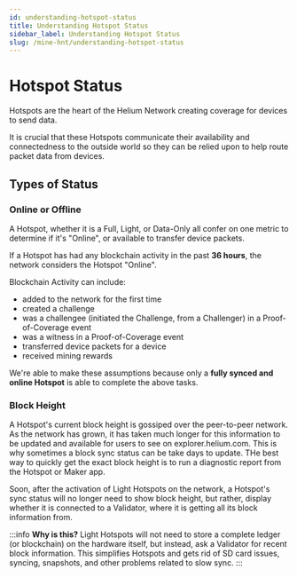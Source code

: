 ```yaml
---
id: understanding-hotspot-status
title: Understanding Hotspot Status
sidebar_label: Understanding Hotspot Status
slug: /mine-hnt/understanding-hotspot-status
---
```


# Hotspot Status



Hotspots are the heart of the Helium Network creating coverage for devices to send data.

It is crucial that these Hotspots communicate their availability and connectedness to the outside world so they can be relied upon to help route packet data from devices.

## Types of Status

### Online or Offline

A Hotspot, whether it is a Full, Light, or Data-Only all confer on one metric to determine if it's "Online", or available to transfer device packets.

If a Hotspot has had any blockchain activity in the past **36 hours**, the network considers the Hotspot "Online".

Blockchain Activity can include:
* added to the network for the first time
* created a challenge
* was a challengee (initiated the Challenge, from a Challenger) in a Proof-of-Coverage event
* was a witness in a Proof-of-Coverage event
* transferred device packets for a device
* received mining rewards

We're able to make these assumptions because only a **fully synced and online Hotspot** is able to complete the above tasks.

### Block Height
A Hotspot's current block height is gossiped over the peer-to-peer network. As the network has grown, it has taken much longer for this information to be updated and available for users to see on explorer.helium.com. This is why sometimes a block sync status can be take days to update. THe best way to quickly get the exact block height is to run a diagnostic report from the Hotspot or Maker app.

Soon, after the activation of Light Hotspots on the network, a Hotspot's sync status will no longer need to show block height, but rather, display whether it is connected to a Validator, where it is getting all its block information from.

:::info 
**Why is this?**
Light Hotspots will not need to store a complete ledger (or blockchain) on the hardware itself, but instead, ask a Validator for recent block information. This simplifies Hotspots and gets rid of SD card issues, syncing, snapshots, and other problems related to slow sync.
:::

